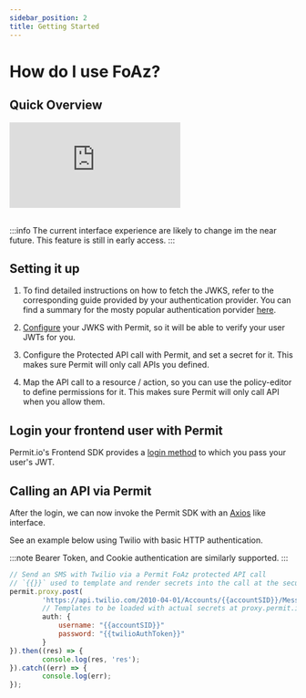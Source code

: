 ```yaml
---
sidebar_position: 2
title: Getting Started
---
```


# How do I use FoAz?

## Quick Overview

<div className="video-container">
	<iframe
		src="https://www.youtube.com/embed/PkDAAFW6Dgc"
		title="YouTube video player"
		frameBorder="0"
		allow="accelerometer; autoplay; clipboard-write; encrypted-media; gyroscope; picture-in-picture"
		allowFullScreen
	></iframe>
</div>
<br />

:::info
The current interface experience are likely to change im the near future. This feature is still in early access.
:::

## Setting it up

1. To find detailed instructions on how to fetch the JWKS, refer to the corresponding guide provided by your authentication provider.
   You can find a summary for the mosty popular authentication porvider [here](/foaz/fetching-jwks).

2. [Configure](/foaz/configuring-jwks) your JWKS with Permit, so it will be able to verify your user JWTs for you.

3. Configure the Protected API call with Permit, and set a secret for it. This makes sure Permit will only call
   APIs you defined.

4. Map the API call to a resource / action, so you can use the policy-editor to define permissions for it.
   This makes sure Permit will only call API when you allow them.

## Login your frontend user with Permit

Permit.io's Frontend SDK provides a [login method](/embeddable-uis/element/user-management#client-side-login-method)
to which you pass your user's JWT.

## Calling an API via Permit

After the login, we can now invoke the Permit SDK with an [Axios](https://www.npmjs.com/package/axios) like interface.

See an example below using Twilio with basic HTTP authentication.

:::note
Bearer Token, and Cookie authentication are similarly supported.
:::

```javascript
// Send an SMS with Twilio via a Permit FoAz protected API call
// `{{}}` used to template and render secrets into the call at the secure proxy
permit.proxy.post(
        'https://api.twilio.com/2010-04-01/Accounts/{{accountSID}}/Messages.json?Body=hello&To=555&From=1337',
        // Templates to be loaded with actual secrets at proxy.permit.io prior to the actual call to Twilio
        auth: {
            username: "{{accountSID}}"
            password: "{{twilioAuthToken}}"
        }
}).then((res) => {
        console.log(res, 'res');
}).catch((err) => {
        console.log(err);
});
```
